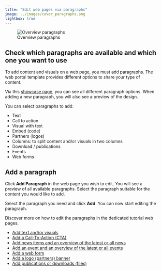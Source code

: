 ```yaml
---
title: "Edit web pages via paragraphs"
image: ../images/cover_paragraphs.png
lightbox: true
---
```


![Overview paragraphs](../images/create_page_3.png)

## Check which paragraphs are available and which one you want to use

To add content and visuals on a web page, you must add paragraphs. The web portal template provides different options to
share your type of content.

Via this [showcase page](https://demo.apex.esa.int/en/tools/showcase-page), you can see all different paragraph options.
When adding a new paragraph, you will also see a preview of the design.

You can select paragraphs to add:

- Text
- Call to action
- Visual with text
- Embed (code)
- Partners (logos)
- Columns: to split content and/or visuals in two columns
- Download / publications
- Events
- Web forms

## Add a paragraph

Click **Add Paragraph** in the web page you wish to edit. You will see a preview of all available paragraphs. Select the
paragraph suitable for the content you would like to add.

Select the paragraph you need and click **Add**. You can now start editing the paragraph.

Discover more on how to edit the paragraphs in the dedicated tutorial web pages.

- [Add text and/or visuals](3a_text_visuals.qmd)
- [Add a Call-To-Action (CTA)](3b_cta.qmd)
- [Add news items and an overview of the latest or all news](3c_news.qmd)
- [Add an event and an overview of the latest or all events](3d_event.qmd)
- [Add a web form](3e_webform.qmd)
- [Add a logo (partners) banner](3f_logo_banner.qmd)
- [Add publications or downloads (files)](3g_publication.qmd)
